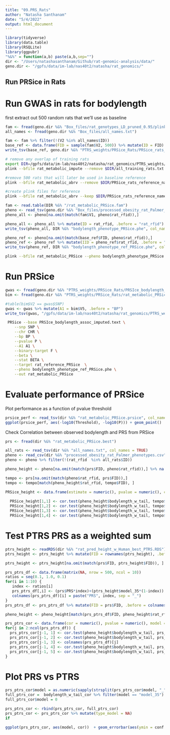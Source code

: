 ```yaml
---
title: "09.PRS_Rats"
author: "Natasha Santhanam"
date: "5/4/2022"
output: html_document
---
```


```r
library(tidyverse)
library(data.table)
library(RSQLite)
library(ggpubr)
"%&%" = function(a,b) paste(a,b,sep="")
dir <- "/Users/natashasanthanam/Github/rat-genomic-analysis/data/"
geno.dir <- "/gpfs/data/im-lab/nas40t2/natasha/rat_genomics/"
```

## Run PRSice in Rats 

# Run GWAS in rats for bodylength

first extract out 500 random rats that we'll use as baseline
```r
fam <- fread(geno.dir %&% "Box_files/rat_genotypes_LD_pruned_0.95/plink_format/rat_metabolic_impute.fam")
all_names <- fread(geno.dir %&% "Box_files/all_names.txt")

fam <- fam %>% filter(!(V2 %in% all_names$ID))
base_ref <- data.frame(FID = sample(fam$V2, 500)) %>% mutate(ID = FID)
write_tsv(base_ref, geno.dir %&% "PTRS_weights/PRSice_Rats/PRSice_rats_reference_names.txt", col_names = FALSE)
```


```bash
# remove any overlap of training rats
export DIR=/gpfs/data/im-lab/nas40t2/natasha/rat_genomics/PTRS_weights/PRSice_Rats/
plink --bfile rat_metabolic_impute --remove $DIR/all_training_rats.txt  --make-bed --out rat_metabolic_abrv

#remove 500 rats that will later be used in baseline reference
plink --bfile rat_metabolic_abrv --remove $DIR/PRSice_rats_reference_names.txt --make-bed --out $DIR/rat_metabolic_PRSice

#create plink files for reference
plink --bfile rat_metabolic_abrv --keep $DIR/PRSice_rats_reference_names.txt --make-bed --out $DIR/rat_reference_PRSice
```

```r
fam <- read.table(DIR %&% "/rat_metabolic_PRSice.fam")
pheno <- read_tsv(geno.dir %&% "Box_files/processed_obesity_rat_Palmer_phenotypes.tsv") %>% select(c(rat_rfid, bodylength_w_tail))
pheno_all <- pheno[na.omit(match(fam$V1, pheno$rat_rfid)),]

pheno_all <- pheno_all %>% mutate(ID = rat_rfid, .before = "rat_rfid")
write_tsv(pheno_all, DIR %&% "bodylength_phenotype_PRSice.phe", col_names = FALSE)

pheno_ref <- pheno[na.omit(match(base_ref$FID, pheno$rat_rfid)),] 
pheno_ref <- pheno_ref %>% mutate(IID = pheno_ref$rat_rfid, .before = "rat_rfid")
write_tsv(pheno_ref, DIR %&% "bodylength_phenotype_ref_PRSice.phe", col_names = FALSE)
```

```bash
plink --bfile rat_metabolic_PRSice --pheno bodylength_phenotype_PRSice.phe --assoc --out PRSIce_bodylength_assoc
```

# Run PRSice
```r
gwas <- fread(geno.dir %&% "PTRS_weights/PRSice_Rats/PRSIce_bodylength_assoc.qassoc")
bim <- fread(geno.dir %&% "PTRS_weights/PRSice_Rats/rat_metabolic_PRSice.bim")

#table(bim$V2 == gwas$SNP)
gwas <- gwas %>% mutate(A1 = bim$V5, .before = "BP")
write_tsv(gwas, "/gpfs/data/im-lab/nas40t2/natasha/rat_genomics/PTRS_weights/PRSice_Rats/PRSIce_bodylength_assoc_imputed.text",  col_names = TRUE)
```



```bash
 PRSice --base PRSIce_bodylength_assoc_imputed.text \
    --snp SNP \
    --chr CHR \
    --bp BP \
    --pvalue P \
    --A1 A1 \
    --binary-target F \
    --beta \
    --stat BETA \
    --target rat_reference_PRSice  \
    --pheno bodylength_phenotype_ref_PRSice.phe \
    --out rat_metabolic_PRSice
```


# Evaluate performance of PRSice

Plot performance as a function of pvalue threshold
```r
prsice_perf <- read_tsv(dir %&% "rat_metabolic_PRSice.prsice", col_names = TRUE)
ggplot(prsice_perf, aes(-log10(Threshold), -log10(P))) + geom_point()
```
Check Correlation between observed bodylength and PRS from PRSice

```r
prs <- fread(dir %&% "rat_metabolic_PRSice.best")

all_rats <- read_tsv(dir %&% "all_names.txt", col_names = TRUE)
pheno <- read_csv(dir %&% "processed_obesity_rat_Palmer_phenotypes.csv") %>% dplyr::select(c(rat_rfid, bodylength_w_tail))
pheno <- pheno %>% filter(!(rat_rfid  %in% all_rats$ID))
```

```r
pheno_height <- pheno[na.omit(match(prs$FID, pheno$rat_rfid)),] %>% na.omit()

tempo <- prs[na.omit(match(pheno$rat_rfid, prs$FID)),]
tempo <- tempo[match(pheno_height$rat_rfid, tempo$FID), ]

PRSice_height <- data.frame(estimate = numeric(), pvalue = numeric(), conf.int.min = numeric(), conf.int.max = numeric() )
 
  PRSice_height[1,1] <- cor.test(pheno_height$bodylength_w_tail, tempo$PRS)$estimate
  PRSice_height[1,2] <- cor.test(pheno_height$bodylength_w_tail, tempo$PRS)$p.value
  PRSice_height[1,3] <- cor.test(pheno_height$bodylength_w_tail, tempo$PRS)$conf.int[1]
  PRSice_height[1,4] <- cor.test(pheno_height$bodylength_w_tail, tempo$PRS)$conf.int[2]
```


# Test PTRS PRS as a weighted sum


```r
ptrs_height <- readRDS(dir %&% "rat_pred_height_w_Human_best_PTRS.RDS") %>% as.data.frame()  %>% select(c(model_35)) 
ptrs_height <- ptrs_height %>% mutate(FID = rownames(ptrs_height), .before = "model_35")

ptrs_height <- ptrs_height[na.omit(match(prs$FID, ptrs_height$FID)), ]
```

```r
prs_ptrs_df <- data.frame(matrix(NA, nrow = 500, ncol = 10))
ratios = seq(0.1, 1.0, 0.1)
for(i in 1:10) {
   index <- ratios[i]
   prs_ptrs_df[,i] <- (prs$PRS*index)+(ptrs_height$model_35*(1-index))
   colnames(prs_ptrs_df)[i] = paste("PRS", index, sep = "_")
}
prs_ptrs_df <- prs_ptrs_df %>% mutate(FID = prs$FID, .before = colnames(prs_ptrs_df)[1])
```

```r
pheno_height <- pheno_height[match(prs_ptrs_df$FID, pheno_height$rat_rfid), ]

prs_ptrs_cor <- data.frame(cor = numeric(), pvalue = numeric(), model = character(), conf.int.min = numeric(), conf.int.max = numeric())
for(j in 2:ncol(prs_ptrs_df)) {
  prs_ptrs_cor[j-1, 1] <- cor.test(pheno_height$bodylength_w_tail, prs_ptrs_df[,j])$estimate
  prs_ptrs_cor[j-1, 2] <- cor.test(pheno_height$bodylength_w_tail, prs_ptrs_df[,j])$p.value
  prs_ptrs_cor[j-1, 3] <- colnames(prs_ptrs_df)[j]
  prs_ptrs_cor[j-1, 4] <- cor.test(pheno_height$bodylength_w_tail, prs_ptrs_df[,j])$conf.int[1]
  prs_ptrs_cor[j-1, 5] <- cor.test(pheno_height$bodylength_w_tail, prs_ptrs_df[,j])$conf.int[2]
}
```

# Plot PRS vs PTRS

```r
prs_ptrs_cor$model = as.numeric(sapply(strsplit(prs_ptrs_cor$model, "_"), `[`, 2))
full_ptrs_cor =  bodylength_w_tail_cor %>% filter(model == "model_35") %>% select(-c(n_genes_in_model))
full_ptrs_cor$model = 0

prs_ptrs_cor <- rbind(prs_ptrs_cor, full_ptrs_cor)
prs_ptrs_cor <- prs_ptrs_cor %>% mutate(type_model = NA)
if

ggplot(prs_ptrs_cor, aes(model, cor))  + geom_errorbar(aes(ymin = conf.int.min, ymax = conf.int.max ), width=0.2,  color="gray48") + geom_point()
```


